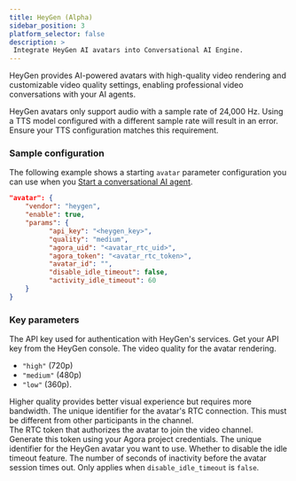 ```yaml
---
title: HeyGen (Alpha)
sidebar_position: 3
platform_selector: false
description: >
 Integrate HeyGen AI avatars into Conversational AI Engine.
---
```



HeyGen provides AI-powered avatars with high-quality video rendering and customizable video quality settings, enabling professional video conversations with your AI agents. 

<Admonition type="info">
HeyGen avatars only support audio with a sample rate of 24,000 Hz. Using a TTS model configured with a different sample rate will result in an error. Ensure your TTS configuration matches this requirement.
</Admonition>

### Sample configuration

The following example shows a starting `avatar` parameter configuration you can use when you [Start a conversational AI agent](/conversational-ai/rest-api/join).

```json
"avatar": {
    "vendor": "heygen",
    "enable": true,
    "params": {
          "api_key": "<heygen_key>",
          "quality": "medium",
          "agora_uid": "<avatar_rtc_uid>",
          "agora_token": "<avatar_rtc_token>",
          "avatar_id": "",
          "disable_idle_timeout": false,
          "activity_idle_timeout": 60
    }
}
```

### Key parameters

<ParameterList title="params" required={true}>
 <Parameter name="api_key" type="string" required={true}>  
 The API key used for authentication with HeyGen's services. Get your API key from the HeyGen console.
 </Parameter>
 <Parameter name="quality" type="string" possibleValues="low, medium high" required={true}>
 The video quality for the avatar rendering. 
 
 - `"high"` (720p)
 - `"medium"` (480p)
 - `"low"` (360p). 
 
 Higher quality provides better visual experience but requires more bandwidth.
 </Parameter>
 <Parameter name="agora_uid" type="string" required={true}>
 The unique identifier for the avatar's RTC connection. This must be different from other participants in the channel.
 </Parameter>
 <Parameter name="agora_token" type="string" required={false}>  
 The RTC token that authorizes the avatar to join the video channel. Generate this token using your Agora project credentials.
 </Parameter>
 <Parameter name="avatar_id" type="string" required={false}>
 The unique identifier for the HeyGen avatar you want to use. 
 </Parameter>
 <Parameter name="disable_idle_timeout" type="boolean" defaultValue="false" required={false}>
 Whether to disable the idle timeout feature. 
 </Parameter>
 <Parameter name="activity_idle_timeout" type="integer" defaultValue="120" required={false}>
 The number of seconds of inactivity before the avatar session times out. Only applies when `disable_idle_timeout` is `false`.
 </Parameter>
</ParameterList>
